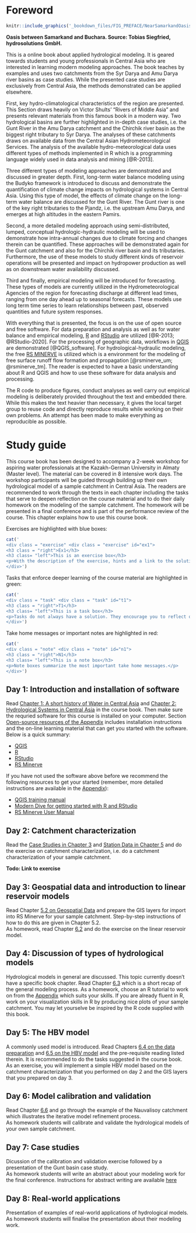 # Foreword {#foreword .unnumbered}

```r
knitr::include_graphics('_bookdown_files/FIG_PREFACE/NearSamarkandOasis.jpeg')
```

**Oasis between Samarkand and Buchara. Source: Tobias Siegfried, hydrosolutions GmbH.**

This is a online book about applied hydrological modeling. It is geared towards students and young professionals in Central Asia who are interested in learning modern modeling approaches. The book teaches by examples and uses two catchments from the Syr Darya and Amu Darya river basins as case studies. While the presented case studies are exclusively from Central Asia, the methods demonstrated can be applied elsewhere.

First, key hydro-climatological characteristics of the region are presented. This Section draws heavily on Victor Shults' "Rivers of Middle Asia" and presents relevant materials from this famous book in a modern way. Two hydrological basins are further highlighted in in-depth case studies, i.e. the Gunt River in the Amu Darya catchment and the Chirchik river basin as the biggest right tributary to Syr Darya. The analyses of these catchments draws on available data from the Central Asian Hydrometeorological Services. The analysis of the available hydro-meteorological data uses different types of methods implemented in R which is a programming language widely used in data analysis and mining [@R-2013].

Three different types of modeling approaches are demonstrated and discussed in greater depth. First, long-term water balance modeling using the Budyko framework is introduced to discuss and demonstrate the quantification of climate change impacts on hydrological systems in Central Asia. Using this type of model, the effects of climate change on the long-term water balance are discussed for the Gunt River. The Gunt river is one of the key right tributaries to the Pjandz, i.e. the upstream Amu Darya, and emerges at high altitudes in the eastern Pamirs.

Second, a more detailed modeling approach using semi-distributed, lumped, conceptual hydrologic-hydraulic modeling will be used to demonstrate how intra-annual changes due to climate forcing and changes therein can be quantified. These approaches will be demonstrated again for the Gunt catchment and also for the Chirchik river basin and its tributaries. Furthermore, the use of these models to study different kinds of reservoir operations will be presented and impact on hydropower production as well as on downstream water availability discussed.

Third and finally, empirical modeling will be introduced for forecasting. These types of models are currently utilized in the Hydrometeorological Agencies of the region for forecasting discharge at different lead times, ranging from one day ahead up to seasonal forecasts. These models use long term time series to learn relationships between past, observed quantities and future system responses.

With everything that is presented, the focus is on the use of open source and free software. For data preparation and analysis as well as for water balance and empirical modeling, [R](https://www.r-project.org) and [RStudio](https://rstudio.com) are utilized [@R-2013; @RStudio-2020]. For the processing of geographic data, workflows in [QGIS](https://www.qgis.org/en/site/) are demonstrated [@QGIS_software]. For hydrological-hydraulic modeling, the free [RS MINERVE](https://www.crealp.ch/fr/accueil/outils-services/logiciels/rs-minerve.html) is utilized which is a environment for the modeling of free surface runoff flow formation and propagation [@rsminerve_um; @rsminerve_tm]. The reader is expected to have a basic understanding about R and QGIS and how to use these software for data analysis and processing.

The R code to produce figures, conduct analyses as well carry out empirical modeling is deliberately provided throughout the text and embedded there. While this makes the text heavier than necessary, it gives the local target group to reuse code and directly reproduce results while working on their own problems. An attempt has been made to make everything as reproducible as possible.


# Study guide {#study-guide .unnumbered}
This course book has been designed to accompany a 2-week workshop for aspiring water professionals at the Kazakh-German University in Almaty (Master level). The material can be covered in 8 intensive work days. The workshop participants will be guided through building up their own hydrological model of a sample catchment in Central Asia. The readers are recommended to work through the texts in each chapter including the tasks that serve to deepen reflection on the course material and to do their daily homework on the modeling of the sample catchment. The homework will be presented in a final conference and is part of the performance review of the course. This chapter explains how to use this course book.   

Exercises are highlighted with blue boxes:   
```r
cat('
<div class = "exercise" <div class = "exercise" id="ex1"> 
<h3 class = "right">Ex1</h3> 
<h3 class= "left">This is an exercise box</h3> 
<p>With the description of the exercise, hints and a link to the solutions. Exercises should be completed before starting the next course chapter.</p> 
</div>')
```
  
Tasks that enforce deeper learning of the course material are highlighted in green:   
```r
cat('
<div class = "task" <div class = "task" id="t1"> 
<h3 class = "right">T1</h3> 
<h3 class= "left">This is a task box</h3> 
<p>Tasks do not always have a solution. They encourage you to reflect on the course material and to deepen your knowledge.</p> 
</div>')
```

Take home messages or important notes are highlighted in red:  
```r
cat('
<div class = "note" <div class = "note" id="n1"> 
<h3 class = "right">N1</h3> 
<h3 class= "left">This is a note box</h3> 
<p>Note boxes summarize the most important take home messages.</p> 
</div>')
```



## Day 1: Introduction and installation of software {.unnumbered}
Read [Chapter 1: A short history of Water in Central Asia](#ShortHistory) and [Chapter 2: Hydrological Systems in Central Asia](#HydrologicalSystems) in the course book. Then make sure the requried software for this course is installed on your computer. Section [Open-source resources of the Appendix](#section-appendix-open-source-resources) includes installation instructions and the on-line learning material that can get you started with the software. Below is a quick summary: 

* [QGIS](https://qgis.org/en/site/)  
* [R](https://cloud.r-project.org/)
* [RStudio](https://www.rstudio.com/products/rstudio/download/)  
* [RS Minerve](https://www.crealp.ch/fr/accueil/outils-services/logiciels/rs-minerve/telechargement-rsm.html)  

If you have not used the software above before we recommend the following resources to get  your started (remember, more detailed instructions are available in the [Appendix](#section-appendix-open-source-resources)):  

* [QGIS training manual](https://docs.qgis.org/3.16/en/docs/training_manual/index.html)  
* [Modern Dive for getting started with R and RStudio](https://moderndive.com/index.html)  
* [RS Minerve User Manual](https://www.crealp.ch/fr/accueil/outils-services/logiciels/rs-minerve/telechargement-rsm.html)  


## Day 2: Catchment characterization {.unnumbered}  
Read the [Case Studies in Chapter 3](#CaseStudies) and [Station Data in Chapter 5](#Data::StationData) and do the exercise on catchment characterization, i.e. do a catchment characterization of your sample catchment.   

**Todo: Link to exercise**


## Day 3: Geospatial data and introduction to linear reservoir models {.unnumbered}
Read Chapter [5.2 on Geospatial Data](#Data::GeospatialData) and prepare the GIS layers for import into RS Minerve for your sample catchment. Step-by-step instructions of how to do this are given in Chapter 5.2.         
As homework, read Chapter [6.2](#section-rsminerve-why-model-introduction) and do the exercise on the linear reservoir model.   


## Day 4: Discussion of types of hydrological models {.unnumbered}
Hydrological models in general are discussed. This topic currently doesn't have a specific book chapter. Read Chapter [6.3](#section-general-modelling-process) which is a short recap of the general modeling process. As a homework, choose an R tutorial to work on from the [Appendix](#section-open-resrouces-learning-R) which suits your skills. If you are already fluent in R, work on your visualization skills in R by producing nice plots of your sample catchment. You may let yourselve be inspired by the R code supplied with this book. 


## Day 5: The HBV model {.unnumbered}
A commonly used model is introduced. Read Chapters [6.4 on the data preparation](#section-rsminerve-data-preparation) and [6.5 on the HBV model](#section-hbv-model) and the pre-requisite reading listed therein. It is recommended to do the tasks suggested in the course book.   
As an exercise, you will implement a simple HBV model based on the catchment characterization that you performed on day 2 and the GIS layers that you prepared on day 3. 


## Day 6: Model calibration and validation {.unnumbered}
Read Chapter [6.6](#section-model-calibration-and-validation) and go through the example of the Nauvalisoy catchment which illustrates the iterative model refinement process.     
As homework students will calibrate and validate the hydrological models of your own sample catchment.   


## Day 7: Case studies
Dicussion of the calibration and validation exercise followed by a presentation of the Gunt basin case study.  
As homework students will write an abstract about your modeling work for the final conference. Instructions for abstract writing are available [here](./learningFiles/AbstractSubmissionGuide.pdf)


## Day 8: Real-world applications
Presentation of examples of real-world applications of hydrological models.   
As homework students will finalise the presentation about their modeling work.   




